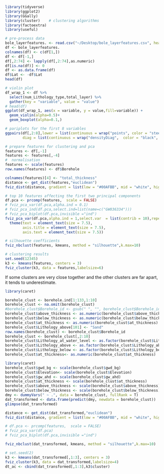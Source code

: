 ```r
library(tidyverse)
library(ggplot2)
library(GGally)
library(cluster)    # clustering algorithms
library(factoextra)
library(useful)
```

```r
# pre-process data
bole_layerfeatures. <- read.csv("~/Desktop/bole_layerfeatures.csv", header=FALSE)
df <- bole_layerfeatures.
colnames(df) <- c(df[1,])
df <- df[-1,]
df[,2:74] <- lapply(df[,2:74],as.numeric)
df[is.na(df)] <- 0
df <- as.data.frame(df)
df$Lat <- -df$Lat
head(df)
```


```r
# violin plot 
df_wrap_1 <- df %>%
  select(num_Lithology_type,total_layer) %>% 
  gather(key = "variable", value = "value")
# head(df)
ggplot(df_wrap_1, aes(x = variable, y = value,fill=variable)) + 
  geom_violin(alpha=0.5)+
  geom_boxplot(alpha=0.1,)
```


```r
# pariplots for the first 8 variables
ggpairs(df[,2:8],lower = list(continuous = wrap("points", color = "steelblue", size=0.1)), 
        diag = list(continuous = wrap("densityDiag",  color = "black", alpha = 0.5) ))
```

```r
# prepare features for clustering and pca
features <- df[,-1]
features <- features[,-4]
#  normalisation
features <- scale(features)
row.names(features) <- df$Borehole

```


```r
colnames(features)[4] <- "total_thickness"
distance <- get_dist(features,"euclidean")
fviz_dist(distance, gradient = list(low = "#00AFBB", mid = "white", high = "#FC4E07"),lab_size=5)
```

```r
# top 10 features affecting the first two principal components
df.pca <- prcomp(features,  scale = FALSE)
# fviz_pca_var(df.pca,alpha.ind = 0.1)
# fviz_pca_ind(df.pca,select.ind=list(name=c("GW036334")))
# fviz_pca_biplot(df.pca,invisible ="ind")
fviz_pca_var(df.pca,alpha.ind = 1,select.var  = list(contrib = 10),repel = FALSE)+
  theme(text = element_text(size = 7.5),
        axis.title = element_text(size = 7.5),
        axis.text = element_text(size = 7.5))
```



```r
# silhouette coefficients
fviz_nbclust(features, kmeans, method = "silhouette",k.max=10)
```



```r
# clustering results
set.seed(12345)
k3 <- kmeans(features, centers = 3)
fviz_cluster(k3, data = features,labelsize=6)

```


If some clusters are very close together and the other clusters are far apart, it tends to underestimate.
```r
library(caret)
```


```r
borehole_clust <- borehole.ind[1:133,1:10]
borehole_clust <- na.omit(borehole_clust)
#borehole_clust$Borehole_id <- gsub(" ", "", borehole_clust$Borehole_id, fixed = TRUE)
borehole_clust$above_thickness <- as.numeric(borehole_clust$above_thickness)
borehole_clust$below_thickness <- as.numeric(borehole_clust$below_thickness)
borehole_clust$at_thickness <- as.numeric(borehole_clust$at_thickness)
borehole_clust$Lithology_above[101] <- "Sand"
row.names(borehole_clust) <- borehole_clust$Borehole_id
borehole_clust <- borehole_clust[,2:10]
borehole_clust$Lithology_at_water_level <- as.factor(borehole_clust$Lithology_at_water_level)
borehole_clust$Lithology_above <- as.factor(borehole_clust$Lithology_above)
borehole_clust$Lithology_below <- as.factor(borehole_clust$Lithology_below)
borehole_clust$at_thickness<- as.numeric(borehole_clust$at_thickness)
```

```r
library(caret)
borehole_clust$gwd_bg <- scale(borehole_clust$gwd_bg)
borehole_clust$Elevation<- scale(borehole_clust$Elevation)
borehole_clust$gw_ahd <- scale(borehole_clust$gw_ahd)
borehole_clust$at_thickness <- scale(borehole_clust$at_thickness)
borehole_clust$above_thickness <- scale(borehole_clust$above_thickness)
borehole_clust$below_thickness <- scale(borehole_clust$below_thickness)
dmy <- dummyVars(" ~ .", data = borehole_clust, fullRank = T)
dat_transformed <- data.frame(predict(dmy, newdata = borehole_clust))
glimpse(dat_transformed)
```

```r

distance <- get_dist(dat_transformed,"euclidean")
fviz_dist(distance, gradient = list(low = "#00AFBB", mid = "white", high = "#FC4E07"),lab_size=5)
```

```r
# df.pca <- prcomp(features,  scale = FALSE)
# fviz_pca_var(df.pca)
# fviz_pca_biplot(df.pca,invisible ="ind")
```


```r
fviz_nbclust(dat_transformed, kmeans, method = "silhouette",k.max=10)
```


```r
# set.seed(2)
k3 <- kmeans(dat_transformed[,1:3], centers = 3)
fviz_cluster(k3, data = dat_transformed,labelsize=4)
dt_ac <- cbind(dat_transformed[,1:3],k3$cluster)
```





